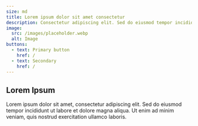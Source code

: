 ```yaml
---
size: md
title: Lorem ipsum dolor sit amet consectetur
description: Consectetur adipiscing elit. Sed do eiusmod tempor incididunt ut labore et dolore magna aliqua.
image:
  src: /images/placeholder.webp
  alt: Image
buttons:
  - text: Primary button
    href: /
  - text: Secondary
    href: /
---
```


## Lorem Ipsum

Lorem ipsum dolor sit amet, consectetur adipiscing elit. Sed do eiusmod tempor incididunt ut labore et dolore magna aliqua. Ut enim ad minim veniam, quis nostrud exercitation ullamco laboris.
